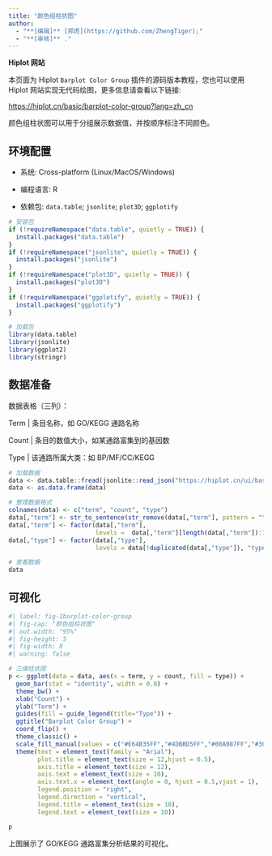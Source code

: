 ```yaml
---
title: "颜色组柱状图"
author:
  - "**[编辑]** [郑虎](https://github.com/ZhengTiger);"
  - "**[审核]** ."
---
```


::: callout-note
**Hiplot 网站**

本页面为 Hiplot `Barplot Color Group` 插件的源码版本教程，您也可以使用 Hiplot 网站实现无代码绘图，更多信息请查看以下链接:

<https://hiplot.cn/basic/barplot-color-group?lang=zh_cn>
:::

颜色组柱状图可以用于分组展示数据值，并按顺序标注不同颜色。

## 环境配置

-   系统: Cross-platform (Linux/MacOS/Windows)

-   编程语言: R

-   依赖包: `data.table`; `jsonlite`; `plot3D`; `ggplotify`

```r
# 安装包
if (!requireNamespace("data.table", quietly = TRUE)) {
  install.packages("data.table")
}
if (!requireNamespace("jsonlite", quietly = TRUE)) {
  install.packages("jsonlite")
}
if (!requireNamespace("plot3D", quietly = TRUE)) {
  install.packages("plot3D")
}
if (!requireNamespace("ggplotify", quietly = TRUE)) {
  install.packages("ggplotify")
}

# 加载包
library(data.table)
library(jsonlite)
library(ggplot2)
library(stringr)
```

## 数据准备

数据表格（三列）：

Term | 条目名称，如 GO/KEGG 通路名称

Count | 条目的数值大小，如某通路富集到的基因数

Type | 该通路所属大类：如 BP/MF/CC/KEGG

```r
# 加载数据
data <- data.table::fread(jsonlite::read_json("https://hiplot.cn/ui/basic/barplot-color-group/data.json")$exampleData$textarea[[1]])
data <- as.data.frame(data)

# 整理数据格式
colnames(data) <- c("term", "count", "type")
data[,"term"] <- str_to_sentence(str_remove(data[,"term"], pattern = "\\w+:\\d+\\W"))
data[,"term"] <- factor(data[,"term"], 
                        levels =  data[,"term"][length(data[,"term"]):1])
data[,"type"] <- factor(data[,"type"], 
                        levels = data[!duplicated(data[,"type"]), "type"])

# 查看数据
data
```

## 可视化

```r
#| label: fig-1barplot-color-group
#| fig-cap: "颜色组柱状图"
#| out.width: "95%"
#| fig-height: 5
#| fig-width: 8
#| warning: false

# 三维柱状图
p <- ggplot(data = data, aes(x = term, y = count, fill = type)) +
  geom_bar(stat = "identity", width = 0.8) + 
  theme_bw() +
  xlab("Count") +
  ylab("Term") +
  guides(fill = guide_legend(title="Type")) +
  ggtitle("Barplot Color Group") + 
  coord_flip() +
  theme_classic() +
  scale_fill_manual(values = c("#E64B35FF","#4DBBD5FF","#00A087FF","#3C5488FF")) +
  theme(text = element_text(family = "Arial"),
        plot.title = element_text(size = 12,hjust = 0.5),
        axis.title = element_text(size = 12),
        axis.text = element_text(size = 10),
        axis.text.x = element_text(angle = 0, hjust = 0.5,vjust = 1),
        legend.position = "right",
        legend.direction = "vertical",
        legend.title = element_text(size = 10),
        legend.text = element_text(size = 10))

p
```

上图展示了 GO/KEGG 通路富集分析结果的可视化。




